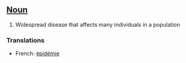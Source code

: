 ==[[Noun]]==

#Widespread disease that affects many individuals in a population

===Translations===

*French: [[épidémie]]
